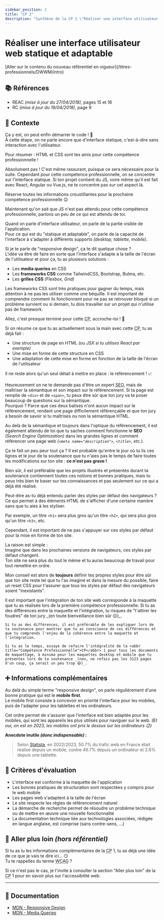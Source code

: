 ```yaml
---
sidebar_position: 2
title: "CP 2"
description: "Synthèse de la CP 1 \"Réaliser une interface utilisateur web statique et adaptable\" du titre professionnel Développeur Web et Web Mobile (DWWM TP-01280m03, référentiel expiré)."
---
```



# Réaliser une interface utilisateur web statique et adaptable

<Admonition type="warning" title="Attention, tu es en train de consulter un référentiel expiré !">
[Aller sur le contenu du nouveau référentiel en vigueur](/titres-professionnels/DWWM/intro)
</Admonition>

## 📚 Références

- REAC _(mise à jour du 27/04/2018)_, pages 15 et 16
- RC _(mise à jour du 19/04/2018)_, page 9

## 🚀 Contexte

Ça y est, on peut enfin démarrer le code ! 🚀  
À cette étape, on ne parle encore que d'interface statique, c'est-à-dire sans interaction avec l'utilisateur.

Pour résumer : HTML et CSS sont tes amis pour cette compétence professionnelle !

<Admonition type="quote" title="Le projet que je présente contient du JavaScript, est-ce un problème ?">
Absolument pas ! C'est même rassurant, puisque ce sera nécessaire pour la suite.  
Cependant pour cette compétence professionnelle, on se concentre sur l'interface statique.
Si ton projet contient du JS, voire même qu'il est fait avec React, Angular ou Vue.js, ne te concentre pas sur cet aspect là.

Réserve toutes les informations croustillantes pour la prochaine compétence professionnelle 😉
</Admonition>

Maintenant qu'on sait que JS n'est pas attendu pour cette compétence professionnelle, parlons un peu de ce qui est attendu de toi.

Quand on parle d'interface utilisateur, on parle de la partie visible de l'application.  
Pour ce qui est du "statique et adaptable", on parle de la capacité de l'interface à s'adapter à différents supports _(desktop, tablette, mobile)_.

Si je te parle de "responsive design", ça te dit quelque chose ?  
L'idée va être de faire en sorte que l'interface s'adapte à la taille de l'écran de l'utilisateur et pour ça, tu as plusieurs solutions :

- Les **media queries** en CSS
- Les **frameworks CSS** comme TailwindCSS, Bootstrap, Bulma, etc.
- Les **grilles CSS** _(Flexbox, Grid)_

<Admonition type="warning" title="Utilisation des frameworks CSS">
Les frameworks CSS sont très pratiques pour gagner du temps, mais attention à ne pas les utiliser comme une béquille.  
Il est important de comprendre comment ils fonctionnent pour ne pas se retrouver bloqué si un problème survient ou si demain,
tu dois travailler sur un projet qui n'utilise pas de framework.
</Admonition>

Allez, c'est presque terminé pour cette <abbr title="Compétence Professionnelle">CP</abbr>, accroche-toi ! 🫠

Si on résume ce que tu as actuellement sous la main avec cette <abbr title="Compétence Professionnelle">CP</abbr>, tu as déjà fait :

- Une structure de page en HTML _(ou JSX si tu utilises React par exemple)_
- Une mise en forme de cette structure en CSS
- Une adaptation de cette mise en forme en fonction de la taille de l'écran de l'utilisateur

Il ne reste alors qu'un seul détail à mettre en place : le référencement ! 📈

Heureusement on ne te demande pas d'être un expert <abbr title="Search Engine Optimization">SEO</abbr>, mais de maîtriser la sémantique et son impact sur le référencement. Si ta page est remplie de `<div>` et de `<span>`, tu peux être sûr que ton jury va te poser beaucoup de questions sur la sémantique.  
Pourquoi ? Parce que ces deux balises n'ont aucun impact sur le référencement, rendant une page difficilement référençable et que ton jury a besoin de savoir si tu maîtrises ou non la sémantique HTML.

Au delà de la sémantique et toujours dans l'optique du référencement, il est également attendu de toi que tu saches comment fonctionne le **SEO** _(Search Engine Optimization)_ dans les grandes lignes et comment référencer une page web _(`<meta name="description">`, `<title>`, etc.)_.

Ça te fait un peu peur tout ça ? Il est probable qu'entre le jour où tu lis ces lignes et le jour de ta soutenance que tu n'aies pas le temps de faire toutes les modifications sur ton site : **ce n'est pas grave !**

Bien sûr, il est préférable que les projets illustrés et présentés durant ta soutenance contiennent toutes ces notions et bonnes pratiques, mais tu peux très bien te baser sur tes connaissances et pas seulement sur ce qui a déjà été réalisé.

<Admonition type="warning" title="Styles par défaut des navigateurs">
Peut-être as-tu déjà entendu parler des styles par défaut des navigateurs ?  
Ce qui permet à des éléments HTML de s'afficher d'une certaine manière sans que tu aies à les styliser.

Par exemple, un titre `<h1>` sera plus gros qu'un titre `<h2>`, qui sera plus gros qu'un titre `<h3>`, etc.

Cependant, il est important de ne pas s'appuyer sur ces styles par défaut pour la mise en forme de ton site.

La raison est simple :  
Imagine que dans les prochaines versions de navigateurs, ces styles par défaut changent.  
Ton site ne sera plus du tout le même et tu auras beaucoup de travail pour tout remettre en ordre.

Mon conseil est alors de **toujours** définir tes propres styles pour être sûr que ton site reste tel
que tu l'as imaginé et dans la mesure du possible, faire un reset CSS pour t'assurer que tous les styles
par défaut des navigateurs soient "inexistants".
</Admonition>

<Admonition type="warning" title="Correspondance des maquettes avec l'intégration">
Il est important que l'intégration de ton site web corresponde à la maquette que tu as réalisée lors de la première compétence professionnelle.
    Si tu as des différences entre la maquette et l'intégration, tu risques de "t'attirer les foudres" de ton jury _(en toute bienveillance bien sûr 😉)_.

    Si tu as des différences, il est préférable de les expliquer lors de ta soutenance pour montrer que tu as conscience de ces différences et que tu comprends l'enjeu de la cohérence entre la maquette et l'intégration.

    Si tu as le temps, essaye de refaire l'intégralité de la <abbr title="Compétence Professionnelle">CP</abbr> 1 pour tous les documents de maquettage, à minima pour les maquettes desktop et mobile que tu présentes lors de ta soutenance _(non, ne refais pas les 3123 pages d'un coup, ça serait un peu trop 😅)_.
</Admonition>

## ➕ Informations complémentaires

Au delà du simple terme "responsive design", on parle régulièrement d'une bonne pratique qui est le **mobile first**.  
Le mobile first consiste à concevoir en priorité l'interface pour les mobiles, puis de l'adapter pour les tablettes et les ordinateurs.

Cet ordre permet de s'assurer que l'interface est bien adaptée pour les mobiles, qui sont les appareils les plus utilisés pour naviguer sur le web. _(Et oui, on est en 2023, les mobiles ont pris le dessus sur les ordinateurs 😉)_

**Anecdote inutile _(donc indispensable)_ :**  
> Selon [Statista](https://fr.statista.com/infographie/31588/trafic-web-en-france-selon-le-support-utilise-pour-se-connecter-mobile-ordinateur-tablette/#:~:text=Utilisation%20d'Internet&text=Comme%20l'indique%20notre%20graphique,de%203%20%25%20sur%20une%20tablette.), en 2022/2023, 50.7% du trafic web en France était réalisé depuis un mobile, contre 46.7% depuis un ordinateur et 2.6% depuis une tablette.

## 🎯 Critères d'évaluation

- L'interface est conforme à la maquette de l'application
- Les bonnes pratiques de structuration sont respectées y compris pour le web mobile
- Les pages web s'adaptent à la taille de l'écran
- Le site respecte les règles de référencement naturel
- La démarche de recherche permet de résoudre un problème technique ou de mettre en œuvre une nouvelle fonctionnalité
- La documentation technique liée aux technologies associées, rédigée en langue anglaise, est comprise (sans contre-sens, ...)

## 🤯 Aller plus loin _(hors référentiel)_

Si tu as lu les informations complémentaires de la <abbr title="Compétence Professionnelle">CP</abbr> 1, tu as déjà une idée de ce que je vais te dire ici... 😏  
Tu te rappelles du terme <abbr title="Web Content Accessibility Guidelines">WCAG</abbr> ?

Si ce n'est pas le cas, je t'invite à consulter la section "Aller plus loin" de la <abbr title="Compétence Professionnelle">CP</abbr> 1 pour en savoir plus sur l'accessibilité web.

---

## 🧠 Documentation

- [MDN - Responsive Design](https://developer.mozilla.org/fr/docs/Learn/CSS/CSS_layout/Responsive_Design)
- [MDN - Media Queries](https://developer.mozilla.org/fr/docs/Web/CSS/Media_Queries/Using_media_queries)

